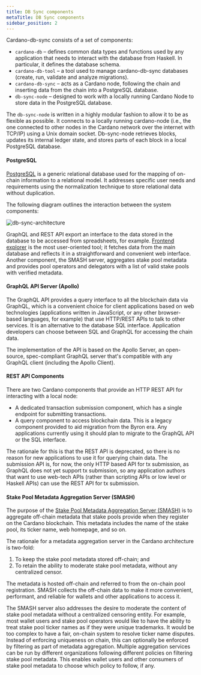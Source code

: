 ```yaml
---
title: DB Sync components
metaTitle: DB Sync components
sidebar_position: 2
---
```


Cardano-db-sync consists of a set of components:

- `cardano-db` – defines common data types and functions used by any application
  that needs to interact with the database from Haskell. In particular, it
  defines the database schema.
- `cardano-db-tool` – a tool used to manage cardano-db-sync databases (create,
  run, validate and analyze migrations).
- `cardano-db-sync` – acts as a Cardano node, following the chain and inserting
  data from the chain into a PostgreSQL database.
- `db-sync-node` – designed to work with a locally running Cardano Node to store
  data in the PostgreSQL database.

The `db-sync-node` is written in a highly modular fashion to allow it to be as
flexible as possible. It connects to a locally running cardano-node (i.e., the
one connected to other nodes in the Cardano network over the internet with
TCP/IP) using a Unix domain socket. Db-sync-node retrieves blocks, updates its
internal ledger state, and stores parts of each block in a local PostgreSQL
database.

#### PostgreSQL

[PostgreSQL](https://www.postgresql.org/) is a generic relational database used
for the mapping of on-chain information to a relational model. It addresses
specific user needs and requirements using the normalization technique to store
relational data without duplication.

The following diagram outlines the interaction between the system components:

![db-sync-architecture](https://ucarecdn.com/0a179e23-8258-48f8-8204-339e5233cce6/)

GraphQL and REST API export an interface to the data stored in the database to
be accessed from spreadsheets, for example.
[Frontend explorer](https://explorer.cardano.org/en) is the most user-oriented
tool; it fetches data from the main database and reflects it in a
straightforward and convenient web interface. Another component, the SMASH
server, aggregates stake pool metadata and provides pool operators and
delegators with a list of valid stake pools with verified metadata.

#### GraphQL API Server (Apollo)

The GraphQL API provides a query interface to all the blockchain data via
GraphQL, which is a convenient choice for client applications based on web
technologies (applications written in JavaScript, or any other browser-based
languages, for example) that use HTTP/REST APIs to talk to other services. It is
an alternative to the database SQL interface. Application developers can choose
between SQL and GraphQL for accessing the chain data.

The implementation of the API is based on the Apollo Server, an open-source,
spec-compliant GraphQL server that's compatible with any GraphQL client
(including the Apollo Client).

#### REST API Components

There are two Cardano components that provide an HTTP REST API for interacting
with a local node:

- A dedicated transaction submission component, which has a single endpoint for
  submitting transactions.
- A query component to access blockchain data. This is a legacy component
  provided to aid migration from the Byron era. Any applications currently using
  it should plan to migrate to the GraphQL API or the SQL interface.

The rationale for this is that the REST API is deprecated, so there is no reason
for new applications to use it for querying chain data. The submission API is,
for now, the only HTTP based API for tx submission, as GraphQL does not yet
support tx submission, so any application authors that want to use web-tech APIs
(rather than scripting APIs or low level or Haskell APIs) can use the REST API
for tx submission.

#### Stake Pool Metadata Aggregation Server (SMASH)

The purpose of the
[Stake Pool Metadata Aggregation Server (SMASH)](https://docs.cardano.org/cardano-components/smash)
is to aggregate off-chain metadata that stake pools provide when they register
on the Cardano blockchain. This metadata includes the name of the stake pool,
its ticker name, web homepage, and so on.

The rationale for a metadata aggregation server in the Cardano architecture is
two-fold:

1. To keep the stake pool metadata stored off-chain; and
2. To retain the ability to moderate stake pool metadata, without any
   centralized censor.

The metadata is hosted off-chain and referred to from the on-chain pool
registration. SMASH collects the off-chain data to make it more convenient,
performant, and reliable for wallets and other applications to access it.

The SMASH server also addresses the desire to moderate the content of stake pool
metadata without a centralized censoring entity. For example, most wallet users
and stake pool operators would like to have the ability to treat stake pool
ticker names as if they were unique trademarks. It would be too complex to have
a fair, on-chain system to resolve ticker name disputes. Instead of enforcing
uniqueness on chain, this can optionally be enforced by filtering as part of
metadata aggregation. Multiple aggregation services can be run by different
organizations following different policies on filtering stake pool metadata.
This enables wallet users and other consumers of stake pool metadata to choose
which policy to follow, if any.
